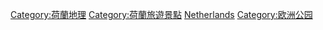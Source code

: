 {{Commonscat|Parks in the Netherlands}}

[[Category:荷蘭地理|Category:荷蘭地理]]
[[Category:荷蘭旅遊景點|Category:荷蘭旅遊景點]]
[[Category:各國公園|Netherlands]]
[[Category:欧洲公园|Category:欧洲公园]]